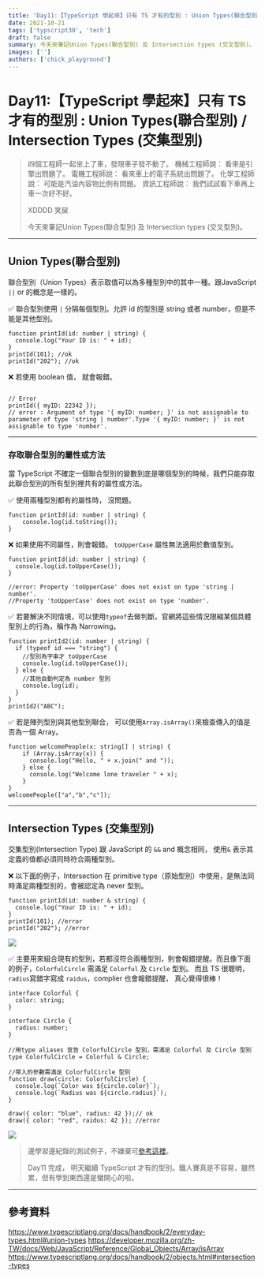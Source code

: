 ```yaml
---
title: 'Day11:【TypeScript 學起來】只有 TS 才有的型別 : Union Types(聯合型別) /  Intersection Types (交集型別)'
date: 2021-10-21
tags: ['typscript30', 'tech']
draft: false
summary: 今天來筆記Union Types(聯合型別) 及 Intersection types (交叉型別)。
images: ['']
authors: ['chick_playground']
---
```


# Day11:【TypeScript 學起來】只有 TS 才有的型別 : Union Types(聯合型別) / Intersection Types (交集型別)

> 四個工程師一起坐上了車，發現車子發不動了。
> 機械工程師說： 看來是引擎出問題了。
> 電機工程師說： 看來車上的電子系統出問題了。
> 化學工程師說： 可能是汽油內容物比例有問題。
> 資訊工程師說： 我們試試看下車再上車一次好不好。
>
> XDDDD 笑屎
>
> 今天來筆記Union Types(聯合型別) 及 Intersection types (交叉型別)。

---

## Union Types(聯合型別)

聯合型別（Union Types）表示取值可以為多種型別中的其中一種。跟JavaScript `||` or 的概念是一樣的。

✅ 聯合型別使用 `|` 分隔每個型別。允許 id 的型別是 string 或者 number，但是不能是其他型別。

```javascript=
function printId(id: number | string) {
  console.log("Your ID is: " + id);
}
printId(101); //ok
printId("202"); //ok

```

❌ 若使用 boolean 值， 就會報錯。

```javascript=

// Error
printId({ myID: 22342 });
// error : Argument of type '{ myID: number; }' is not assignable to parameter of type 'string | number'.Type '{ myID: number; }' is not assignable to type 'number'.
```

---

### 存取聯合型別的屬性或方法

當 TypeScript 不確定一個聯合型別的變數到底是哪個型別的時候，我們只能存取此聯合型別的所有型別裡共有的屬性或方法。

✅ 使用兩種型別都有的屬性時， 沒問題。

```javascript=
function printId(id: number | string) {
    console.log(id.toString());
}
```

❌ 如果使用不同屬性，則會報錯， `toUpperCase` 屬性無法適用於數值型別。

```javascript=
function printId(id: number | string) {
  console.log(id.toUpperCase());
}

//error: Property 'toUpperCase' does not exist on type 'string | number'.
//Property 'toUpperCase' does not exist on type 'number'.
```

✅ 若要解決不同情境，可以使用`typeof`去做判斷。官網將這些情況限縮某個具體型別上的行為，稱作為 Narrowing。

```javascript=
function printId2(id: number | string) {
  if (typeof id === "string") {
    //型別為字串才 toUpperCase
    console.log(id.toUpperCase());
  } else {
    //其他自動判定為 number 型別
    console.log(id);
  }
}
printId2("ABC");
```

✅ 若是陣列型別與其他型別聯合， 可以使用`Array.isArray()`來檢查傳入的值是否為一個 Array。

```javascript=
function welcomePeople(x: string[] | string) {
    if (Array.isArray(x)) {
      console.log("Hello, " + x.join(" and "));
    } else {
      console.log("Welcome lone traveler " + x);
    }
}
welcomePeople(["a","b","c"]);
```

---

## Intersection Types (交集型別)

交集型別(Intersection Type) 跟 JavaScript 的 `&&` and 概念相同， 使用`&` 表示其定義的值都必須同時符合兩種型別。

❌ 以下面的例子，Intersection 在 primitive type（原始型別）中使用，是無法同時滿足兩種型別的，會被認定為 never 型別。

```typescript=
function printId(id: number & string) {
  console.log("Your ID is: " + id);
}
printId(101); //error
printId("202"); //error

```

![](https://i.imgur.com/toAybU5.png)

✅ 主要用來組合現有的型別，若都沒符合兩種型別，則會報錯提醒。而且像下面的例子，`ColorfulCircle` 需滿足 `Colorful` 及 `Circle` 型別。 而且 TS 很聰明，`radius`寫錯字寫成 `raidus`，complier 也會報錯提醒， 真心覺得很棒！

```typescript=
interface Colorful {
  color: string;
}

interface Circle {
  radius: number;
}

//用type aliases 宣告 ColorfulCircle 型別，需滿足 Colorful 及 Circle 型別
type ColorfulCircle = Colorful & Circle;

//帶入的參數需滿足 ColorfulCircle 型別
function draw(circle: ColorfulCircle) {
  console.log(`Color was ${circle.color}`);
  console.log(`Radius was ${circle.radius}`);
}

draw({ color: "blue", radius: 42 });// ok
draw({ color: "red", raidus: 42 }); //error
```

![](https://i.imgur.com/660p9js.png)

> 邊學習邊紀錄的測試例子，不嫌棄可[參考這裡](https://github.com/iris1114/typescript-learning/blob/main/day11/src/index.ts)。
>
> Day11 完成， 明天繼續 TypeScript 才有的型別。鐵人賽真是不容易，雖然累，但有學到東西還是蠻開心的啦。

---

## 參考資料

https://www.typescriptlang.org/docs/handbook/2/everyday-types.html#union-types
https://developer.mozilla.org/zh-TW/docs/Web/JavaScript/Reference/Global_Objects/Array/isArray
https://www.typescriptlang.org/docs/handbook/2/objects.html#intersection-types

